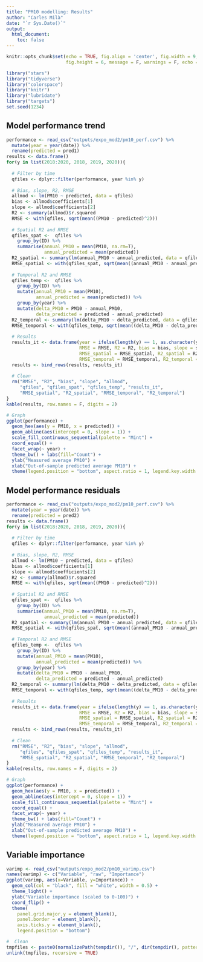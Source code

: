```yaml
---
title: "PM10 modelling: Results"
author: "Carles Milà"
date: "`r Sys.Date()`"
output:
  html_document:
    toc: false
---
```


```r
knitr::opts_chunk$set(echo = TRUE, fig.align = 'center', fig.width = 9, 
                      fig.height = 6, message = F, warnings = F, echo = F)

library("stars")
library("tidyverse")
library("colorspace")
library("knitr")
library("lubridate")
library("targets")
set.seed(1234)
```

## Model performance trend

```r
performance <- read_csv("outputs/expo_mod2/pm10_perf.csv") %>%
  mutate(year = year(date)) %>%
  rename(predicted = pred1)
results <- data.frame()
for(y in list(2018:2020, 2018, 2019, 2020)){
  
  # Filter by time
  qfiles <- dplyr::filter(performance, year %in% y)
  
  # Bias, slope, R2, RMSE
  allmod <- lm(PM10 ~ predicted, data = qfiles)
  bias <- allmod$coefficients[1]
  slope <- allmod$coefficients[2]
  R2 <- summary(allmod)$r.squared
  RMSE <- with(qfiles, sqrt(mean((PM10 - predicted)^2)))
  
  # Spatial R2 and RMSE
  qfiles_spat <-  qfiles %>% 
    group_by(ID) %>%
    summarise(annual_PM10 = mean(PM10, na.rm=T),
              annual_predicted = mean(predicted))
  R2_spatial <- summary(lm(annual_PM10 ~ annual_predicted, data = qfiles_spat))$r.squared
  RMSE_spatial <- with(qfiles_spat, sqrt(mean((annual_PM10 - annual_predicted)^2)))
  
  # Temporal R2 and RMSE
  qfiles_temp <-  qfiles %>% 
    group_by(ID) %>%
    mutate(annual_PM10 = mean(PM10),
           annual_predicted = mean(predicted)) %>%
    group_by(year) %>%
    mutate(delta_PM10 = PM10 - annual_PM10,
           delta_predicted = predicted - annual_predicted)
  R2_temporal <- summary(lm(delta_PM10 ~ delta_predicted, data = qfiles_temp))$r.squared
  RMSE_temporal <- with(qfiles_temp, sqrt(mean((delta_PM10 - delta_predicted)^2)))
  
  # Results
  results_it <- data.frame(year = ifelse(length(y) == 1, as.character(y), "All"), 
                           RMSE = RMSE, R2 = R2, bias = bias, slope = slope,
                           RMSE_spatial = RMSE_spatial, R2_spatial = R2_spatial,
                           RMSE_temporal = RMSE_temporal, R2_temporal = R2_temporal)
  results <- bind_rows(results, results_it)
  
  # Clean
  rm("RMSE", "R2", "bias", "slope", "allmod", 
     "qfiles", "qfiles_spat", "qfiles_temp", "results_it",
     "RMSE_spatial", "R2_spatial", "RMSE_temporal", "R2_temporal")  
}
kable(results, row.names = F, digits = 2)

# Graph
ggplot(performance) +
  geom_hex(aes(y = PM10, x = predicted)) +
  geom_abline(aes(intercept = 0, slope = 1)) +
  scale_fill_continuous_sequential(palette = "Mint") +
  coord_equal() +
  facet_wrap(~ year) + 
  theme_bw() + labs(fill="Count") +
  ylab("Measured average PM10") + 
  xlab("Out-of-sample predicted average PM10") +
  theme(legend.position = "bottom", aspect.ratio = 1, legend.key.width = unit(0.75, "cm"))
```

## Model performance residuals

```r
performance <- read_csv("outputs/expo_mod2/pm10_perf.csv") %>%
  mutate(year = year(date)) %>%
  rename(predicted = pred2)
results <- data.frame()
for(y in list(2018:2020, 2018, 2019, 2020)){
  
  # Filter by time
  qfiles <- dplyr::filter(performance, year %in% y)
  
  # Bias, slope, R2, RMSE
  allmod <- lm(PM10 ~ predicted, data = qfiles)
  bias <- allmod$coefficients[1]
  slope <- allmod$coefficients[2]
  R2 <- summary(allmod)$r.squared
  RMSE <- with(qfiles, sqrt(mean((PM10 - predicted)^2)))
  
  # Spatial R2 and RMSE
  qfiles_spat <-  qfiles %>% 
    group_by(ID) %>%
    summarise(annual_PM10 = mean(PM10, na.rm=T),
              annual_predicted = mean(predicted))
  R2_spatial <- summary(lm(annual_PM10 ~ annual_predicted, data = qfiles_spat))$r.squared
  RMSE_spatial <- with(qfiles_spat, sqrt(mean((annual_PM10 - annual_predicted)^2)))
  
  # Temporal R2 and RMSE
  qfiles_temp <-  qfiles %>% 
    group_by(ID) %>%
    mutate(annual_PM10 = mean(PM10),
           annual_predicted = mean(predicted)) %>%
    group_by(year) %>%
    mutate(delta_PM10 = PM10 - annual_PM10,
           delta_predicted = predicted - annual_predicted)
  R2_temporal <- summary(lm(delta_PM10 ~ delta_predicted, data = qfiles_temp))$r.squared
  RMSE_temporal <- with(qfiles_temp, sqrt(mean((delta_PM10 - delta_predicted)^2)))
  
  # Results
  results_it <- data.frame(year = ifelse(length(y) == 1, as.character(y), "All"), 
                           RMSE = RMSE, R2 = R2, bias = bias, slope = slope,
                           RMSE_spatial = RMSE_spatial, R2_spatial = R2_spatial,
                           RMSE_temporal = RMSE_temporal, R2_temporal = R2_temporal)
  results <- bind_rows(results, results_it)
  
  # Clean
  rm("RMSE", "R2", "bias", "slope", "allmod", 
     "qfiles", "qfiles_spat", "qfiles_temp", "results_it",
     "RMSE_spatial", "R2_spatial", "RMSE_temporal", "R2_temporal")  
}
kable(results, row.names = F, digits = 2)

# Graph
ggplot(performance) +
  geom_hex(aes(y = PM10, x = predicted)) +
  geom_abline(aes(intercept = 0, slope = 1)) +
  scale_fill_continuous_sequential(palette = "Mint") +
  coord_equal() +
  facet_wrap(~ year) + 
  theme_bw() + labs(fill="Count") +
  ylab("Measured average PM10") + 
  xlab("Out-of-sample predicted average PM10") +
  theme(legend.position = "bottom", aspect.ratio = 1, legend.key.width = unit(0.75, "cm"))
```

## Variable importance

```r
varimp <- read_csv("outputs/expo_mod2/pm10_varimp.csv") 
names(varimp) <- c("Variable", "raw", "Importance")
ggplot(varimp, aes(x=Variable, y=Importance)) +
  geom_col(col = "black", fill = "white", width = 0.5) +
  theme_light() +
  ylab("Variable importance (scaled to 0-100)") + 
  coord_flip() +
  theme(
    panel.grid.major.y = element_blank(),
    panel.border = element_blank(),
    axis.ticks.y = element_blank(), 
    legend.position = "bottom")
```

```r
#  Clean 
tmpfiles <- paste0(normalizePath(tempdir()), "/", dir(tempdir(), pattern = ".tif"))
unlink(tmpfiles, recursive = TRUE)
```
